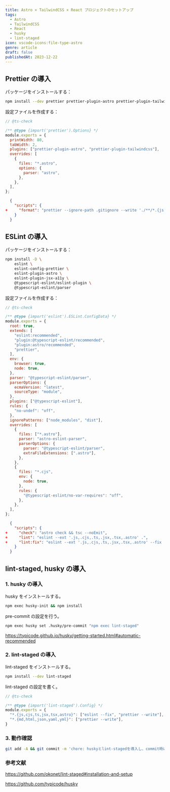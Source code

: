 ```yaml
---
title: Astro × TailwindCSS × React プロジェクトのセットアップ
tags: 
  - Astro
  - TailwindCSS
  - React
  - husky
  - lint-staged
icon: vscode-icons:file-type-astro
genre: article
draft: false
publishedAt: 2023-12-22
---
```


## Prettier の導入

パッケージをインストールする：

```sh npm2yarn
npm install --dev prettier prettier-plugin-astro prettier-plugin-tailwindcss
```

設定ファイルを作成する：

```js title=.prettierrc.cjs showLineNumbers
// @ts-check

/** @type {import('prettier').Options} */
module.exports = {
  printWidth: 80,
  tabWidth: 2,
  plugins: ["prettier-plugin-astro", "prettier-plugin-tailwindcss"],
  overrides: [
    {
      files: "*.astro",
      options: {
        parser: "astro",
      },
    },
  ],
};
```

```json diff title=package.json showLineNumbers
  {
    "scripts": {
+     "format": "prettier --ignore-path .gitignore --write './**/*.{js,cjs,ts,jsx,tsx,astro,json,html,md}'",
    }
  }
```

## ESLint の導入

パッケージをインストールする：

```sh npm2yarn
npm install -D \
    eslint \
    eslint-config-prettier \
    eslint-plugin-astro \
    eslint-plugin-jsx-a11y \
    @typescript-eslint/eslint-plugin \
    @typescript-eslint/parser
```

設定ファイルを作成する：

```js title=.eslintrc.cjs
// @ts-check

/** @type {import('eslint').ESLint.ConfigData} */
module.exports = {
  root: true,
  extends: [
    "eslint:recommended",
    "plugin:@typescript-eslint/recommended",
    "plugin:astro/recommended",
    "prettier",
  ],
  env: {
    browser: true,
    node: true,
  },
  parser: "@typescript-eslint/parser",
  parserOptions: {
    ecmaVersion: "latest",
    sourceType: "module",
  },
  plugins: ["@typescript-eslint"],
  rules: {
    "no-undef": "off",
  },
  ignorePatterns: ["node_modules", "dist"],
  overrides: [
    {
      files: ["*.astro"],
      parser: "astro-eslint-parser",
      parserOptions: {
        parser: "@typescript-eslint/parser",
        extraFileExtensions: [".astro"],
      },
    },
    {
      files: "*.cjs",
      env: {
        node: true,
      },
      rules: {
        "@typescript-eslint/no-var-requires": "off",
      },
    },
  ],
};
```

```json diff title=package.json
  {
    "scripts": {
+     "check": "astro check && tsc --noEmit",
+     "lint": "eslint --ext '.js,.cjs,.ts,.jsx,.tsx,.astro' .",
+     "lint:fix": "eslint --ext '.js,.cjs,.ts,.jsx,.tsx,.astro' --fix .",
    }
  }
```

## lint-staged, husky の導入

### 1. husky の導入

husky をインストールする。

```sh npm2yarn
npm exec husky-init && npm install
```

pre-commit の設定を行う。

```sh npm2yarn
npm exec husky set .husky/pre-commit "npm exec lint-staged"
```

https://typicode.github.io/husky/getting-started.html#automatic-recommended

### 2. lint-staged の導入

lint-staged をインストールする。

```sh npm2yarn
npm install --dev lint-staged 
```

lint-staged の設定を書く。

```js title=.lintstagedrc.cjs
// @ts-check

/** @type {import('lint-staged').Config} */
module.exports = {
  "*.{js,cjs,ts,jsx,tsx,astro}": ["eslint --fix", "prettier --write"],
  "*.{md,html,json,yaml,yml}": ["prettier --write"],
}
```

### 3. 動作確認

```bash
git add -A && git commit -m 'chore: huskyとlint-stagedを導入し、commit時にeslintとprettierを実行させる'
```

### 参考文献

https://github.com/okonet/lint-staged#installation-and-setup

https://github.com/typicode/husky
